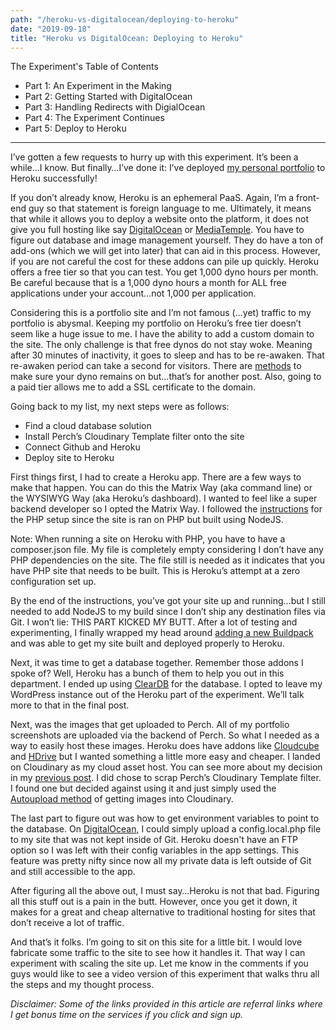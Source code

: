 ```yaml
---
path: "/heroku-vs-digitalocean/deploying-to-heroku"
date: "2019-09-18"
title: "Heroku vs DigitalOcean: Deploying to Heroku"
---
```



<div className="blog__toc">
  <p>The Experiment's Table of Contents</p>
  <ul>
    <li><Link to="/writings/heroku-vs-digitalocean/an-experiment-in-the-making">Part 1: An Experiment in the Making</Link></li>
    <li><Link to="/writings/heroku-vs-digitalocean/getting-started-with-digitalocean">Part 2: Getting Started with DigitalOcean</Link></li>
    <li><Link to="/writings/heroku-vs-digitalocean/handling-redirects-with-digitalocean">Part 3: Handling Redirects with DigialOcean</Link></li>
    <li><Link to="/writings/heroku-vs-digitalocean/the-experiment-continues">Part 4: The Experiment Continues</Link></li>
    <li><Link class="current" to="/writings/heroku-vs-digitalocean/deploying-to-heroku">Part 5: Deploy to Heroku</Link></li>
  </ul>
</div>

---

I’ve gotten a few requests to hurry up with this experiment. It’s been a while…I know. But finally…I’ve done it: I’ve deployed [my personal portfolio](https://sd-heroku.herokuapp.com/) to Heroku successfully!

If you don’t already know, Heroku is an ephemeral PaaS. Again, I’m a front-end guy so that statement is foreign language to me. Ultimately, it means that while it allows you to deploy a website onto the platform, it does not give you full hosting like say [DigitalOcean](https://m.do.co/c/0d5110e21375) or [MediaTemple](https://mdtm.pl/2V5anVA). You have to figure out database and image management yourself. They do have a ton of add-ons (which we will get into later) that can aid in this process. However, if you are not careful the cost for these addons can pile up quickly. Heroku offers a free tier so that you can test. You get 1,000 dyno hours per month. Be careful because that is a 1,000 dyno hours a month for ALL free applications under your account…not 1,000 per application.

Considering this is a portfolio site and I’m not famous (…yet) traffic to my portfolio is abysmal. Keeping my portfolio on Heroku’s free tier doesn’t seem like a huge issue to me. I have the ability to add a custom domain to the site. The only challenge is that free dynos do not stay woke. Meaning after 30 minutes of inactivity, it goes to sleep and has to be re-awaken. That re-awaken period can take a second for visitors. There are [methods](https://medium.com/@marklocklear/a-tip-for-keeping-your-heroku-app-alive-is-to-set-up-a-monitoring-service-statuscake-is-free-to-4b1163d0919) to make sure your dyno remains on but…that’s for another post. Also, going to a paid tier allows me to add a SSL certificate to the domain.

Going back to my list, my next steps were as follows:
- Find a cloud database solution
- Install Perch’s Cloudinary Template filter onto the site
- Connect Github and Heroku
- Deploy site to Heroku

First things first, I had to create a Heroku app. There are a few ways to make that happen. You can do this the Matrix Way (aka command line) or the WYSIWYG Way (aka Heroku’s dashboard). I wanted to feel like a super backend developer so I opted the Matrix Way. I followed the [instructions](https://devcenter.heroku.com/articles/getting-started-with-php) for the PHP setup since the site is ran on PHP but built using NodeJS.

Note: When running a site on Heroku with PHP, you have to have a composer.json file. My file is completely empty considering I don’t have any PHP dependencies on the site. The file still is needed as it indicates that you have PHP site that needs to be built. This is Heroku’s attempt at a zero configuration set up.

By the end of the instructions, you’ve got your site up and running…but I still needed to add NodeJS to my build since I don’t ship any destination files via Git. I won’t lie: THIS PART KICKED MY BUTT. After a lot of testing and experimenting, I finally wrapped my head around [adding a new Buildpack](https://devcenter.heroku.com/articles/using-multiple-buildpacks-for-an-app) and was able to get my site built and deployed properly to Heroku.

Next, it was time to get a database together. Remember those addons I spoke of? Well, Heroku has a bunch of them to help you out in this department. I ended up using [ClearDB](https://elements.heroku.com/addons/cleardb) for the database. I opted to leave my WordPress instance out of the Heroku part of the experiment. We’ll talk more to that in the final post.

Next, was the images that get uploaded to Perch. All of my portfolio screenshots are uploaded via the backend of Perch. So what I needed as a way to easily host these images. Heroku does have addons like [Cloudcube](https://elements.heroku.com/addons/cloudcube) and [HDrive](https://elements.heroku.com/addons/hdrive) but I wanted something a little more easy and cheaper. I landed on Cloudinary as my cloud asset host. You can see more about my decision in my [previous post](https://medium.com/@standingdreams/heroku-vs-digital-ocean-the-experiment-continues-1ac1b99e39b). I did chose to scrap Perch’s Cloudinary Template filter. I found one but decided against using it and just simply used the [Autoupload method](https://cloudinary.com/documentation/fetch_remote_images) of getting images into Cloudinary.

The last part to figure out was how to get environment variables to point to the database. On [DigitalOcean](https://m.do.co/c/0d5110e21375), I could simply upload a config.local.php file to my site that was not kept inside of Git. Heroku doesn't have an FTP option so I was left with their config variables in the app settings. This feature was pretty nifty since now all my private data is left outside of Git and still accessible to the app.

After figuring all the above out, I must say…Heroku is not that bad. Figuring all this stuff out is a pain in the butt. However, once you get it down, it makes for a great and cheap alternative to traditional hosting for sites that don’t receive a lot of traffic.

And that’s it folks. I’m going to sit on this site for a little bit. I would love fabricate some traffic to the site to see how it handles it. That way I can experiment with scaling the site up. Let me know in the comments if you guys would like to see a video version of this experiment that walks thru all the steps and my thought process.

*Disclaimer: Some of the links provided in this article are referral links where I get bonus time on the services if you click and sign up.*